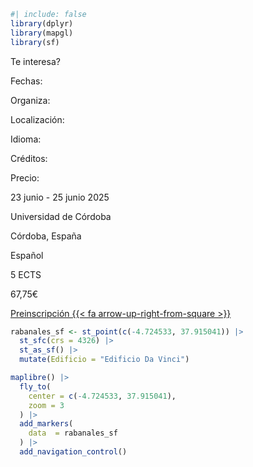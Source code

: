 
```r
#| include: false
library(dplyr)
library(mapgl)
library(sf)
```


::::::::::: mapcard
:::::::::: grid
::::::::: {.g-col-12 .g-col-lg-6}
::: mapcard__title
Te interesa?
:::

:::::: grid
::: {.g-col-4 .mapcard__opts}
Fechas:

Organiza:

Localización:

Idioma:

Créditos:

Precio:
:::

::: {.g-col-8 .mapcard__answ}
23 junio - 25 junio 2025

Universidad de Córdoba

Córdoba, España

Español

5 ECTS

67,75€
:::

::: {.g-col-12 .mapcard__btn .btn}
[Preinscripción {{< fa arrow-up-right-from-square >}}](https://hdzvlf-adrian-cidre0gonz0lez.shinyapps.io/preinscripcion-summer-school/){target="_blank"}
:::
::::::

:::::::::

::: {.g-col-12 .g-col-lg-6 .mapcard__map}
```r
rabanales_sf <- st_point(c(-4.724533, 37.915041)) |> 
  st_sfc(crs = 4326) |> 
  st_as_sf() |> 
  mutate(Edificio = "Edificio Da Vinci")

maplibre() |> 
  fly_to(
    center = c(-4.724533, 37.915041),
    zoom = 3
  ) |>
  add_markers(
    data  = rabanales_sf
  ) |>
  add_navigation_control()
```
:::
::::::::::
:::::::::::
